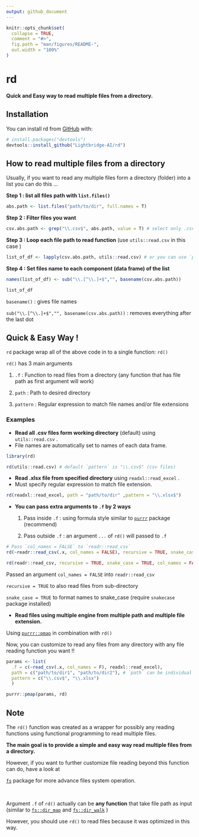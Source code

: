 ```yaml
---
output: github_document
---
```


<!-- README.md is generated from README.Rmd. Please edit that file -->

```r
knitr::opts_chunk$set(
  collapse = TRUE,
  comment = "#>",
  fig.path = "man/figures/README-",
  out.width = "100%"
)
```

# rd

<!-- badges: start -->

<!-- badges: end -->

**Quick and Easy way to read multiple files from a directory.**

## Installation

You can install rd from [GitHub](https://CRAN.R-project.org) with:

``` r
# install.packages("devtools")
devtools::install_github("Lightbridge-AI/rd")
```

## How to read multiple files from a directory

Usually, if you want to read any multiple files form a directory (folder) into a list you can do this ...

**Step 1 : list all files path with `list.files()`**

```r
abs.path <- list.files("path/to/dir", full.names = T)
```

**Step 2 : Filter files you want**

```r
csv.abs.path <- grep("\\.csv$", abs.path, value = T) # select only .csv files
```

**Step 3 : Loop each file path to read function** (use `utils::read.csv` in this case )

```r
list_of_df <- lapply(csv.abs.path, utils::read.csv) # or you can use `purrr:map()`
```

**Step 4 : Set files name to each component (data frame) of the list**

```r
names(list_of_df) <- sub("\\.[^\\.]+$","", basename(csv.abs.path))

list_of_df
```

`basename()` : gives file names

`sub("\\.[^\\.]+$","", basename(csv.abs.path))` : removes everything after the last dot

## Quick & Easy Way !

`rd` package wrap all of the above code in to a single function: `rd()`

`rd()` has 3 main arguments

1.  `.f` : Function to read files from a directory (any function that has file path as first argument will work)

2.  `path` : Path to desired directory

3.  `pattern` : Regular expression to match file names and/or file extensions

### Examples

-   **Read all .csv files form working directory** (default) using `utils::read.csv` .
-   File names are automatically set to names of each data frame.

```r
library(rd)

rd(utils::read.csv) # default `pattern` is "\\.csv$" (csv files)
```

-   **Read .xlsx file from specified directory** using `readxl::read_excel` .
-   Must specify regular expression to match file extension.

```r
rd(readxl::read_excel, path = "path/to/dir" ,pattern = "\\.xlsx$") 
```

-   **You can pass extra arguments to `.f` by 2 ways**

    1.   Pass inside `.f` : using formula style similar to [`purrr`](https://purrr.tidyverse.org/reference/map.html) package (recommend)

    2.   Pass outside `.f` : an argument `...` of `rd()` will passed to `.f`

```r
# Pass `col_names = FALSE` to `readr::read_csv`
rd(~readr::read_csv(.x, col_names = FALSE), recursive = TRUE, snake_case = TRUE) # inside `.f`

rd(readr::read_csv, recursive = TRUE, snake_case = TRUE, col_names = FALSE) # outside `.f`
```

Passed an argument `col_names = FALSE` into `readr::read_csv`

`recursive = TRUE` to also read files from sub-directory

`snake_case = TRUE` to format names to snake_case (require `snakecase` package installed)

-   **Read files using multiple engine from multiple path and multiple file extension.**

Using [`purrr::pmap`](https://purrr.tidyverse.org/reference/map2.html) in combination with `rd()`

Now, you can customize to read any files from any directory with any file reading function you want !!

```r
params <- list(
  .f = c(~read_csv(.x, col_names = F), readxl::read_excel),
  path = c("path/to/dir1", "path/to/dir2"), # `path` can be individual file as well 
  pattern = c("\\.csv$", "\\.xlsx")
  )

purrr::pmap(params, rd)
```

## Note

The `rd()` function was created as a wrapper for possibly any reading functions using functional programming to read multiple files.

**The main goal is to provide a simple and easy way read multiple files from a directory.**

However, if you want to further customize file reading beyond this function can do, have a look at

[`fs`](https://fs.r-lib.org) package for more advance files system operation.

<br>

Argument `.f` of `rd()` actually can be **any function** that take file path as input (similar to [`fs::dir_map`](https://fs.r-lib.org/reference/dir_ls.html) and [`fs::dir_walk`](https://fs.r-lib.org/reference/dir_ls.html) )

However, you should use `rd()` to read files because it was optimized in this way.
